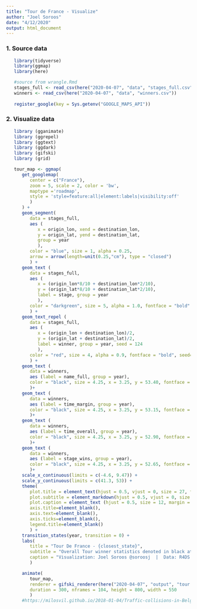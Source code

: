 ```yaml
---
title: "Tour de France - Visualize"
author: "Joel Soroos"
date: "4/12/2020"
output: html_document
---
```


### 1. Source data
```r

   library(tidyverse)
   library(ggmap)
   library(here)

   #source from wrangle.Rmd
   stages_full <- read_csv(here("2020-04-07", "data", "stages_full.csv"))
   winners <- read_csv(here("2020-04-07", "data", "winners.csv"))
   
   register_google(key = Sys.getenv("GOOGLE_MAPS_API"))
```   
   

### 2. Visualize data
```r

   library (gganimate)
   library (ggrepel)
   library (ggtext)
   library (ggdark)
   library (gifski)
   library (grid)

   tour_map <- ggmap(
      get_googlemap(
         center = c("France"),
         zoom = 5, scale = 2, color = 'bw',
         maptype ='roadmap',
         style = 'style=feature:all|element:labels|visibility:off'
         )
      ) +
      geom_segment(
         data = stages_full,
         aes (
            x = origin_lon, xend = destination_lon,
            y = origin_lat, yend = destination_lat,
            group = year
            ),
         color = "blue", size = 1, alpha = 0.25,
         arrow = arrow(length=unit(0.25,"cm"), type = "closed")
         ) +
      geom_text (
         data = stages_full,
         aes (
            x = (origin_lon*8/10 + destination_lon*2/10), 
            y = (origin_lat*8/10 + destination_lat*2/10), 
            label = stage, group = year
            ),
         color = "darkgreen", size = 5, alpha = 1.0, fontface = "bold"
         ) +
      geom_text_repel (
         data = stages_full,
         aes (
            x = (origin_lon + destination_lon)/2, 
            y = (origin_lat + destination_lat)/2, 
            label = winner, group = year, seed = 124
            ),
         color = "red", size = 4, alpha = 0.9, fontface = "bold", seed=123
         ) +
      geom_text (
         data = winners,
         aes (label = name_full, group = year),
         color = "black", size = 4.25, x = 3.25, y = 53.40, fontface = "bold"
         )+
      geom_text (
         data = winners,
         aes (label = time_margin, group = year),
         color = "black", size = 4.25, x = 3.25, y = 53.15, fontface = "bold"
         )+
      geom_text (
         data = winners,
         aes (label = time_overall, group = year),
         color = "black", size = 4.25, x = 3.25, y = 52.90, fontface = "bold"
         )+
      geom_text (
         data = winners,
         aes (label = stage_wins, group = year),
         color = "black", size = 4.25, x = 3.25, y = 52.65, fontface = "bold"
         )+
      scale_x_continuous(limits = c(-4.6, 9.47)) +
      scale_y_continuous(limits = c(41.3, 53)) +
      theme(
         plot.title = element_text(hjust = 0.5, vjust = 0, size = 27, face = "bold", margin = margin (0,0,7,0)),
         plot.subtitle = element_markdown(hjust = 0.5, vjust = 0, size = 15, margin = margin (0,0,25,0)),
         plot.caption = element_text (hjust = 0.5, size = 12, margin = margin (9,0,0,0), color="black"),
         axis.title=element_blank(),
         axis.text=element_blank(),
         axis.ticks=element_blank(),
         legend.title=element_blank()
         ) +
      transition_states(year, transition = 0) +
      labs(
         title = "Tour De France - {closest_state}",
         subtitle = "Overall Tour winner statistics denoted in black at top (in North Sea).  \nStage winners listed in <span style = 'color:red;'>red</span>, stage path in <span style = 'color:blue;'>blue</span> and stage numbers in <span style = 'color:darkgreen;'>green</span>.",
         caption = "Visualization: Joel Soroos @soroosj  |  Data: R4DS Tidy Tuesday via TDF Package via Wikipedia"
         )

      animate(
         tour_map, 
         renderer = gifski_renderer(here("2020-04-07", "output", "tour.gif")),
         duration = 300, nframes = 104, height = 800, width = 550
         )
      #https://milosvil.github.io/2018-01-04/Traffic-collisions-in-Belgrade
```

